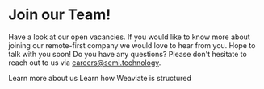 
<div className="text-center">

# Join our Team!

Have a look at our open vacancies. If you would like to know more about joining our remote-first company we would love to hear from you. Hope to talk with you soon! Do you have any questions? Please don't hesitate to reach out to us via [careers@semi.technology](mailto:careers@semi.technology).

</div>

<ButtonContainer>
  <LinkButton link="https://semitechnologies.teamtailor.com/">Learn more about us</LinkButton>
  <LinkButton link="https://theorg.com/org/semi-technologies/org-chart/full-screen">Learn how Weaviate is structured</LinkButton>
</ButtonContainer>
